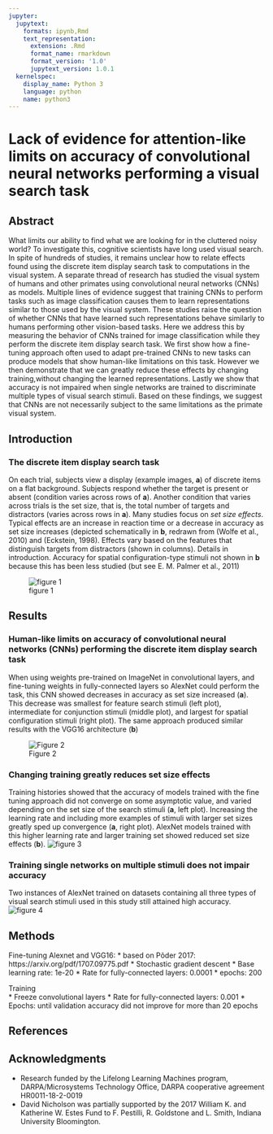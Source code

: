 ```yaml
---
jupyter:
  jupytext:
    formats: ipynb,Rmd
    text_representation:
      extension: .Rmd
      format_name: rmarkdown
      format_version: '1.0'
      jupytext_version: 1.0.1
  kernelspec:
    display_name: Python 3
    language: python
    name: python3
---
```


# Lack of evidence for attention-like limits on accuracy of convolutional neural networks performing a visual search task


## Abstract
What limits our ability to find what we are looking for in the cluttered noisy world? To investigate this, cognitive scientists have long used visual search. In spite of hundreds of studies, it remains unclear how to relate effects found using the discrete item display search task to computations in the visual system. A separate thread of research has studied the visual system of humans and other primates using convolutional neural networks (CNNs) as models. Multiple lines of evidence suggest that training CNNs to perform tasks such as image classification causes them to learn  representations similar to those used by the visual system. These studies raise the question of whether CNNs that have learned such representations behave similarly to humans performing other vision-based tasks. Here we address this by measuring the behavior of CNNs trained for image classification while they perform the discrete item display search task. We first show how a fine-tuning approach often used to adapt pre-trained CNNs to new tasks can produce models that show human-like limitations on this task. However we then demonstrate that we can greatly reduce these effects by changing training,without changing the learned representations. Lastly we show that accuracy is not impaired when single networks are trained to discriminate multiple types of visual search stimuli. Based on these findings, we suggest that CNNs are not necessarily subject to the same limitations as the primate visual system.


## Introduction

### The discrete item display search task
On each trial, subjects view a display (example images, $\mathbf{a}$) of discrete items on a flat background. Subjects respond whether the target is present or absent (condition varies across rows of $\mathbf{a}$). Another condition that varies across trials is the set size, that is, the total number of targets and distractors (varies across rows in $\mathbf{a}$). Many studies focus on *set size effects*. Typical effects are an increase in reaction time or a decrease in accuracy as set size increases (depicted schematically in $\mathbf{b}$, redrawn from (Wolfe et al., 2010) and (Eckstein, 1998). Effects vary based on the features that distinguish targets from distractors (shown in columns). Details in introduction. Accuracy for spatial configuration-type stimuli not shown in $\mathbf{b}$ because this has been less studied (but see E. M. Palmer et al., 2011)

![figure 1](../static/fig1/fig1.png)


## Results
### Human-like limits on accuracy of convolutional neural networks (CNNs) performing the discrete item display search task

When using weights pre-trained on ImageNet in convolutional layers, and fine-tuning weights in fully-connected layers so AlexNet could perform the task, this CNN showed decreases in accuracy as set size increased ($\mathbf{a}$). This decrease was smallest for feature search stimuli (left plot), intermediate for conjunction stimuli (middle plot), and largest for spatial configuration stimuli (right plot). The same approach produced similar results with the VGG16 architecture ($\mathbf{b}$)

![Figure 2](../static/fig2/fig2.png)


### Changing training greatly reduces set size effects
Training histories showed that the accuracy of models trained with the fine tuning approach did not converge
on some asymptotic value, and varied depending on the set size of the search stimuli ($\textbf{a}$, left plot). Increasing the learning rate and including more examples of stimuli with larger set sizes greatly sped up convergence ($\textbf{a}$, right plot). AlexNet models trained with this higher learning rate and larger training set showed reduced set size effects ($\textbf{b}$).
![figure 3](../static/fig3/fig3.png)


### Training single networks on multiple stimuli does not impair accuracy
Two instances of AlexNet trained on datasets containing all three types of visual search stimuli used in this study still attained high accuracy.
![figure 4](../static/fig4/fig4.png)


## Methods
Fine-tuning Alexnet and VGG16:
* based on Põder 2017: https://arxiv.org/pdf/1707.09775.pdf
* Stochastic gradient descent
* Base learning rate: 1e-20
* Rate for fully-connected layers: 0.0001
* epochs: 200

Training  
* Freeze convolutional layers
* Rate for fully-connected layers: 0.001
* Epochs: until validation accuracy did not improve for more than 20 epochs


## References

## Acknowledgments
- Research funded by the Lifelong Learning Machines program, DARPA/Microsystems Technology Office,  DARPA cooperative agreement HR0011-18-2-0019
- David Nicholson was partially supported by the 2017 William K. and Katherine W. Estes Fund to F. Pestilli, R. Goldstone and L. Smith, Indiana University Bloomington.

